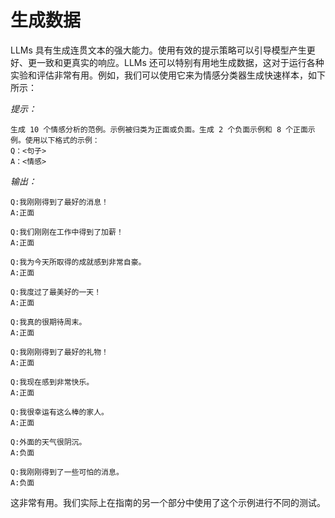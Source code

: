 # 生成数据
LLMs 具有生成连贯文本的强大能力。使用有效的提示策略可以引导模型产生更好、更一致和更真实的响应。LLMs 还可以特别有用地生成数据，这对于运行各种实验和评估非常有用。例如，我们可以使用它来为情感分类器生成快速样本，如下所示：

*提示：*
```
生成 10 个情感分析的范例。示例被归类为正面或负面。生成 2 个负面示例和 8 个正面示例。使用以下格式的示例：
Q：<句子>
A：<情感>
```

*输出：*
```
Q:我刚刚得到了最好的消息！
A:正面

Q:我们刚刚在工作中得到了加薪！
A:正面

Q:我为今天所取得的成就感到非常自豪。
A:正面

Q:我度过了最美好的一天！
A:正面

Q:我真的很期待周末。
A:正面

Q:我刚刚得到了最好的礼物！
A:正面

Q:我现在感到非常快乐。
A:正面

Q:我很幸运有这么棒的家人。
A:正面

Q:外面的天气很阴沉。
A:负面

Q:我刚刚得到了一些可怕的消息。
A:负面
```

这非常有用。我们实际上在指南的另一个部分中使用了这个示例进行不同的测试。